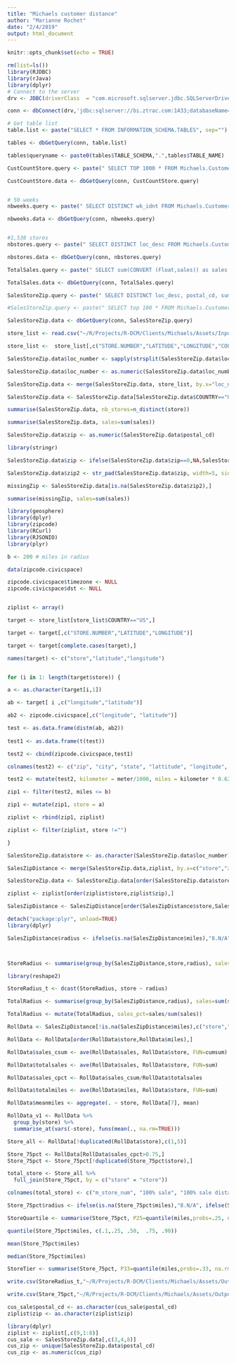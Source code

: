 ```yaml
---
title: "Michaels customer distance"
author: "Marianne Rochet"
date: "2/4/2019"
output: html_document
---
```


```r
knitr::opts_chunk$set(echo = TRUE)
```

```r
rm(list=ls())
library(RJDBC)
library(rJava)
library(dplyr)
# Connect to the server 
drv <- JDBC(driverClass  = "com.microsoft.sqlserver.jdbc.SQLServerDriver", classPath = "/home/caiwenli/R/Projects/R-DCM/Drivers/sqljdbc_7.0/enu/mssql-jdbc-7.0.0.jre8.jar")

conn <- dbConnect(drv,'jdbc:sqlserver://bi.ztrac.com:1433;databaseName=transactionaldata','Caiwen Li','Dsci6600zadv')

# Get table list 
table.list <- paste("SELECT * FROM INFORMATION_SCHEMA.TABLES", sep="")

tables <- dbGetQuery(conn, table.list)

tables$queryname <- paste0(tables$TABLE_SCHEMA,".",tables$TABLE_NAME)

```

```r

CustCountStore.query <- paste(" SELECT TOP 1000 * FROM Michaels.CustomerCountbyStore", sep="")

CustCountStore.data <- dbGetQuery(conn, CustCountStore.query)


# 50 weeks
nbweeks.query <- paste(" SELECT DISTINCT wk_idnt FROM Michaels.CustomerCountbyStore", sep="")

nbweeks.data <- dbGetQuery(conn, nbweeks.query)


#1,538 stores
nbstores.query <- paste(" SELECT DISTINCT loc_desc FROM Michaels.CustomerCountbyStore", sep="")

nbstores.data <- dbGetQuery(conn, nbstores.query)

TotalSales.query <- paste(" SELECT sum(CONVERT (Float,sales)) as sales FROM Michaels.CustomerCountbyStore", sep="")

TotalSales.data <- dbGetQuery(conn, TotalSales.query)

SalesStoreZip.query <- paste(" SELECT DISTINCT loc_desc, postal_cd, sum(CONVERT (Float,sales)) as sales FROM Michaels.CustomerCountbyStore group by loc_desc, postal_cd", sep="")

#SalesStoreZip.query <- paste(" SELECT top 100 * FROM Michaels.CustomerCountbyStore where IsNumeric(sales) <> 1", sep="")

SalesStoreZip.data <- dbGetQuery(conn, SalesStoreZip.query)

store_list <- read.csv("~/R/Projects/R-DCM/Clients/Michaels/Assets/Inputs/Michaels_Store List.csv")

store_list <-  store_list[,c("STORE.NUMBER","LATITUDE","LONGITUDE","COUNTRY")]

SalesStoreZip.data$loc_number <- sapply(strsplit(SalesStoreZip.data$loc_desc, " "), "[", 1)

SalesStoreZip.data$loc_number <- as.numeric(SalesStoreZip.data$loc_number)

SalesStoreZip.data <- merge(SalesStoreZip.data, store_list, by.x="loc_number", by.y="STORE.NUMBER")

SalesStoreZip.data <- SalesStoreZip.data[SalesStoreZip.data$COUNTRY=="US",]

summarise(SalesStoreZip.data, nb_stores=n_distinct(store))

summarise(SalesStoreZip.data, sales=sum(sales))

SalesStoreZip.data$zip <- as.numeric(SalesStoreZip.data$postal_cd)

library(stringr)

SalesStoreZip.data$zip <- ifelse(SalesStoreZip.data$zip==0,NA,SalesStoreZip.data$zip)

SalesStoreZip.data$zip2 <- str_pad(SalesStoreZip.data$zip, width=5, side="left", pad="0")

missingZip <- SalesStoreZip.data[is.na(SalesStoreZip.data$zip2),]

summarise(missingZip, sales=sum(sales))
```



```r

library(geosphere)
library(dplyr)
library(zipcode)
library(RCurl)
library(RJSONIO)
library(plyr)

b <- 200 # miles in radius

data(zipcode.civicspace)

zipcode.civicspace$timezone <- NULL
zipcode.civicspace$dst <- NULL


ziplist <- array()

target <- store_list[store_list$COUNTRY=="US",]

target <- target[,c("STORE.NUMBER","LATITUDE","LONGITUDE")]

target <- target[complete.cases(target),]

names(target) <- c("store","latitude","longitude")


for (i in 1: length(target$store)) {

a <- as.character(target[i,1])

ab <- target[ i ,c("longitude","latitude")]

ab2 <- zipcode.civicspace[,c("longitude", "latitude")]

test <- as.data.frame(distm(ab, ab2))
               
test1 <- as.data.frame(t(test))

test2 <- cbind(zipcode.civicspace,test1)

colnames(test2) <- c("zip", "city", "state", "lattitude", "longitude", "meter")

test2 <- mutate(test2, kilometer = meter/1000, miles = kilometer * 0.621371)

zip1 <- filter(test2, miles <= b)

zip1 <- mutate(zip1, store = a)

ziplist <- rbind(zip1, ziplist)

ziplist <- filter(ziplist, store !="")

}


```

```r

SalesStoreZip.data$store <- as.character(SalesStoreZip.data$loc_number)

SalesZipDistance <- merge(SalesStoreZip.data,ziplist, by.x=c("store","zip2"), by.y=c("store","zip"), all.x=TRUE)

SalesStoreZip.data <- SalesStoreZip.data[order(SalesStoreZip.data$store,SalesStoreZip.data$postal_cd),]

ziplist <- ziplist[order(ziplist$store,ziplist$zip),]

SalesZipDistance <- SalesZipDistance[order(SalesZipDistance$store,SalesZipDistance$postal_cd),]


```

```r

detach("package:plyr", unload=TRUE)
library(dplyr)

SalesZipDistance$radius <- ifelse(is.na(SalesZipDistance$miles),"8.N/A", ifelse(SalesZipDistance$miles<5,"1. <5mi", ifelse(SalesZipDistance$miles<10,"2. 5-10mi",ifelse(SalesZipDistance$miles<15,"3. 10-15mi",ifelse(SalesZipDistance$miles<20,"4. 15-20mi",ifelse(SalesZipDistance$miles<30,"5. 20-30mi",ifelse(SalesZipDistance$miles<50,"6. 30-50mi","7. 50+mi")))))))



StoreRadius <- summarise(group_by(SalesZipDistance,store,radius), sales=sum(sales))

library(reshape2)

StoreRadius_t <- dcast(StoreRadius, store ~ radius)

TotalRadius <- summarise(group_by(SalesZipDistance,radius), sales=sum(sales))

TotalRadius <- mutate(TotalRadius, sales_pct=sales/sum(sales))


```

```r

RollData <- SalesZipDistance[!is.na(SalesZipDistance$miles),c("store","sales","miles")]

RollData <- RollData[order(RollData$store,RollData$miles),]

RollData$sales_csum <- ave(RollData$sales, RollData$store, FUN=cumsum)

RollData$totalsales <- ave(RollData$sales, RollData$store, FUN=sum)

RollData$sales_cpct <- RollData$sales_csum/RollData$totalsales

RollData$totalmiles <- ave(RollData$miles, RollData$store, FUN=sum)

RollData$meanmiles <- aggregate(. ~ store, RollData[7], mean)

RollData_v1 <- RollData %>%
  group_by(store) %>%
  summarise_at(vars(-store), funs(mean(., na.rm=TRUE)))

Store_all <- RollData[!duplicated(RollData$store),c(1,5)]

Store_75pct <- RollData[RollData$sales_cpct>0.75,]
Store_75pct <- Store_75pct[!duplicated(Store_75pct$store),]

total_store <- Store_all %>% 
  full_join(Store_75pct, by = c("store" = "store"))

colnames(total_store) <- c("m_store_num", "100% sale", "100% sale distance", "m_store_dma", "m_store_address", "m_store_zip", "m_store_latitude", "m_store_longitude", "m_store_visit")

Store_75pct$radius <- ifelse(is.na(Store_75pct$miles),"8.N/A", ifelse(Store_75pct$miles<5,"1. <5mi", ifelse(Store_75pct$miles<10,"2. 5-10mi",ifelse(Store_75pct$miles<15,"3. 10-15mi",ifelse(Store_75pct$miles<20,"4. 15-20mi",ifelse(Store_75pct$miles<30,"5. 20-30mi",ifelse(Store_75pct$miles<50,"6. 30-50mi","7. 50+mi")))))))

StoreQuartile <- summarise(Store_75pct, P25=quantile(miles,probs=.25, na.rm=TRUE),  P75=quantile(miles,probs=.66, na.rm=TRUE))

quantile(Store_75pct$miles, c(.1,.25, .50,  .75, .90))

mean(Store_75pct$miles)

median(Store_75pct$miles)

StoreTier <- summarise(Store_75pct, P33=quantile(miles,probs=.33, na.rm=TRUE),  P66=quantile(miles,probs=.66, na.rm=TRUE))
```

```r
write.csv(StoreRadius_t,"~/R/Projects/R-DCM/Clients/Michaels/Assets/Outputs/Michaels_Store Radius.csv")

write.csv(Store_75pct,"~/R/Projects/R-DCM/Clients/Michaels/Assets/Outputs/Michaels_Store 75pct.csv")

```

```r
cus_sale$postal_cd <- as.character(cus_sale$postal_cd)
ziplist$zip <- as.character(ziplist$zip)

library(dplyr)
ziplist <- ziplist[,c(9,1:8)]
cus_sale <- SalesStoreZip.data[,c(3,4,8)]
cus_zip <- unique(SalesStoreZip.data$postal_cd)
cus_zip <- as.numeric(cus_zip)


```

